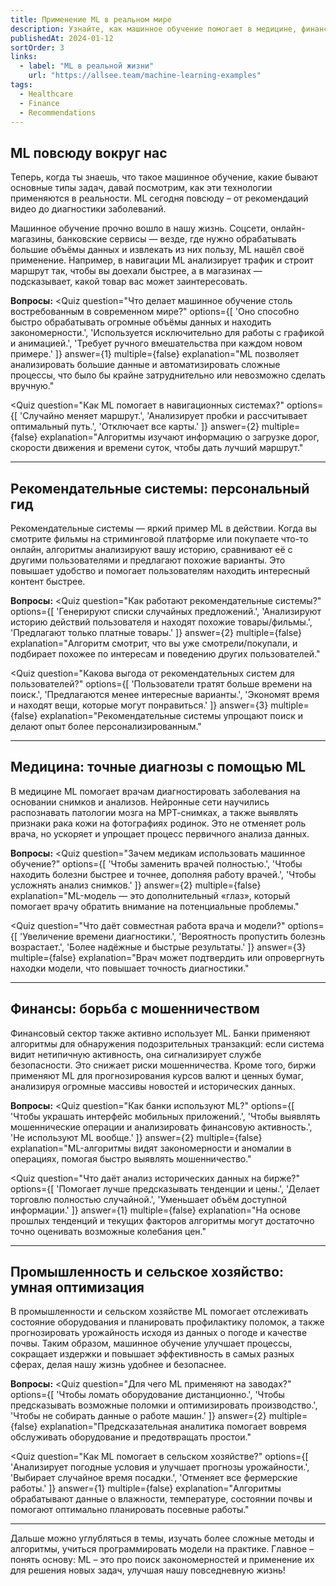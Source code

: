 ```yaml
---
title: Применение ML в реальном мире
description: Узнайте, как машинное обучение помогает в медицине, финансах и других важных сферах жизни.
publishedAt: 2024-01-12
sortOrder: 3
links:
  - label: "ML в реальной жизни"
    url: "https://allsee.team/machine-learning-examples"
tags:
  - Healthcare 
  - Finance 
  - Recommendations 
---
```

## ML повсюду вокруг нас
Теперь, когда ты знаешь, что такое машинное обучение, какие бывают основные типы задач, давай посмотрим, как эти технологии применяются в реальности. ML сегодня повсюду – от рекомендаций видео до диагностики заболеваний.

Машинное обучение прочно вошло в нашу жизнь. Соцсети, онлайн-магазины, банковские сервисы — везде, где нужно обрабатывать большие объёмы данных и извлекать из них пользу, ML нашёл своё применение. Например, в навигации ML анализирует трафик и строит маршрут так, чтобы вы доехали быстрее, а в магазинах — подсказывает, какой товар вас может заинтересовать.

**Вопросы:**
<Quiz
   question="Что делает машинное обучение столь востребованным в современном мире?"
   options={[
      'Оно способно быстро обрабатывать огромные объёмы данных и находить закономерности.',
      'Используется исключительно для работы с графикой и анимацией.',
      'Требует ручного вмешательства при каждом новом примере.'
   ]}
   answer={1}
   multiple={false}
   explanation="ML позволяет анализировать большие данные и автоматизировать сложные процессы, что было бы крайне затруднительно или невозможно сделать вручную."
></Quiz>


<Quiz
   question="Как ML помогает в навигационных системах?"
   options={[
      'Случайно меняет маршрут.',
      'Анализирует пробки и рассчитывает оптимальный путь.',
      'Отключает все карты.'
   ]}
   answer={2}
   multiple={false}
   explanation="Алгоритмы изучают информацию о загрузке дорог, скорости движения и времени суток, чтобы дать лучший маршрут."
></Quiz>
---
## Рекомендательные системы: персональный гид
Рекомендательные системы — яркий пример ML в действии. Когда вы смотрите фильмы на стриминговой платформе или покупаете что-то онлайн, алгоритмы анализируют вашу историю, сравнивают её с другими пользователями и предлагают похожие варианты. Это повышает удобство и помогает пользователям находить интересный контент быстрее.

**Вопросы:**
<Quiz
   question="Как работают рекомендательные системы?"
   options={[
      'Генерируют списки случайных предложений.',
      'Анализируют историю действий пользователя и находят похожие товары/фильмы.',
      'Предлагают только платные товары.'
   ]}
   answer={2}
   multiple={false}
   explanation="Алгоритм смотрит, что вы уже смотрели/покупали, и подбирает похожее по интересам и поведению других пользователей."
></Quiz>

<Quiz
   question="Какова выгода от рекомендательных систем для пользователей?"
   options={[
      'Пользователи тратят больше времени на поиск.',
      'Предлагаются менее интересные варианты.',
      'Экономят время и находят вещи, которые могут понравиться.'
   ]}
   answer={3}
   multiple={false}
   explanation="Рекомендательные системы упрощают поиск и делают опыт более персонализированным."
></Quiz>
---
## Медицина: точные диагнозы с помощью ML
В медицине ML помогает врачам диагностировать заболевания на основании снимков и анализов. Нейронные сети научились распознавать патологии мозга на МРТ-снимках, а также выявлять признаки рака кожи на фотографиях родинок. Это не отменяет роль врача, но ускоряет и упрощает процесс первичного анализа данных.

**Вопросы:**
<Quiz
   question="Зачем медикам использовать машинное обучение?"
   options={[
      'Чтобы заменить врачей полностью.',
      'Чтобы находить болезни быстрее и точнее, дополняя работу врачей.',
      'Чтобы усложнять анализ снимков.'
   ]}
   answer={2}
   multiple={false}
   explanation="ML-модель — это дополнительный «глаз», который помогает врачу обратить внимание на потенциальные проблемы."
></Quiz>

<Quiz
   question="Что даёт совместная работа врача и модели?"
   options={[
      'Увеличение времени диагностики.',
      'Вероятность пропустить болезнь возрастает.',
      'Более надёжные и быстрые результаты.'
   ]}
   answer={3}
   multiple={false}
   explanation="Врач может подтвердить или опровергнуть находки модели, что повышает точность диагностики."
></Quiz>
---
## Финансы: борьба с мошенничеством
Финансовый сектор также активно использует ML. Банки применяют алгоритмы для обнаружения подозрительных транзакций: если система видит нетипичную активность, она сигнализирует службе безопасности. Это снижает риски мошенничества. Кроме того, биржи применяют ML для прогнозирования курсов валют и ценных бумаг, анализируя огромные массивы новостей и исторических данных.

**Вопросы:**
<Quiz
   question="Как банки используют ML?"
   options={[
      'Чтобы украшать интерфейс мобильных приложений.',
      'Чтобы выявлять мошеннические операции и анализировать финансовую активность.',
      'Не используют ML вообще.'
   ]}
   answer={2}
   multiple={false}
   explanation="ML-алгоритмы видят закономерности и аномалии в операциях, помогая быстро выявлять мошенничество."
></Quiz>

<Quiz
   question="Что даёт анализ исторических данных на бирже?"
   options={[
      'Помогает лучше предсказывать тенденции и цены.',
      'Делает торговлю полностью случайной.',
      'Уменьшает объём доступной информации.'
   ]}
   answer={1}
   multiple={false}
   explanation="На основе прошлых тенденций и текущих факторов алгоритмы могут достаточно точно оценивать возможные колебания цен."
></Quiz>
---
## Промышленность и сельское хозяйство: умная оптимизация
В промышленности и сельском хозяйстве ML помогает отслеживать состояние оборудования и планировать профилактику поломок, а также прогнозировать урожайность исходя из данных о погоде и качестве почвы. Таким образом, машинное обучение улучшает процессы, сокращает издержки и повышает эффективность в самых разных сферах, делая нашу жизнь удобнее и безопаснее.

**Вопросы:**
<Quiz
   question="Для чего ML применяют на заводах?"
   options={[
      'Чтобы ломать оборудование дистанционно.',
      'Чтобы предсказывать возможные поломки и оптимизировать производство.',
      'Чтобы не собирать данные о работе машин.'
   ]}
   answer={2}
   multiple={false}
   explanation="Предсказательная аналитика помогает вовремя обслуживать оборудование и предотвращать простои."
></Quiz>

<Quiz
   question="Как ML помогает в сельском хозяйстве?"
   options={[
      'Анализирует погодные условия и улучшает прогнозы урожайности.',
      'Выбирает случайное время посадки.',
      'Отменяет все фермерские работы.'
   ]}
   answer={1}
   multiple={false}
   explanation="Алгоритмы обрабатывают данные о влажности, температуре, состоянии почвы и помогают оптимально планировать посевные работы."
></Quiz>
---
Дальше можно углубляться в темы, изучать более сложные методы и алгоритмы, учиться программировать модели на практике. Главное – понять основу: ML – это про поиск закономерностей и применение их для решения новых задач, улучшая нашу повседневную жизнь!
